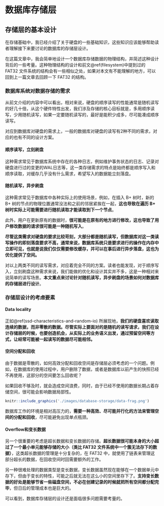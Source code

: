 \newpage{}

# 数据库存储层 {#database-storage}

## 存储层的基本设计 {#database-storage-design}

在存储基础中，我已经介绍了关于硬盘的一些基础知识，这些知识应该能够帮助读者理解接下来要讨论的数据库的存储层设计。

在这篇文章中，我会简单地设计一个数据库存储数据的物理结构，并简述这种设计背后的一些考量。这种物理结构的设计和前文\@ref(filesystem)中提到过的 FAT32 文件系统的结构会有一些相似之处，如果对本文有不能理解的地方，可以回到上一篇文章去回顾一下 FAT32 的结构。

### 数据库系统对数据存储的需求 {#requirements-of-storage-by-dbms}

从前文介绍的内容中可以看出，相对来说，硬盘的顺序读写的性能通常是随机读写的好几十倍，从这个硬件特性出发，我们涉及存储的核心目标就是，多用顺序读写，少用随机读写，如果一定要随机读写的，最好是能积少成多，尽可能凑成顺序读写。

对应到数据库对硬盘的需求上，一般的数据库对硬盘的读写有2种不同的需求，对应的也有不同的设计方案。

#### 顺序读写，立刻刷盘 {#sequencial-sync}

这种需求常见于数据库系统中存在的各种日志，例如维护事务状态的日志、记录对硬盘进行过的变更的WAL日志等，这一类存储需求的特点是始终都是顺序写入和顺序读取，对缓存几乎没有什么需求，希望写入的数据能立刻落盘。

#### 随机读写，异步刷盘 {#random-async}

这种需求常见于数据库中各种实际上的使用场景，例如，在插入 B+ 树时，新的 B+ 树的节点的物理位置通常没法和之前的邻居紧挨在一起，**这也导致在遍历 B+ 树时实际上可能需要进行随机读取才能读取到下一个节点**。

此外，用户在更新原有的数据时，**很可能是在原有的地方进行修改，这也导致了用户修改数据的请求很可能是一种随机写入**。

**尽管这类需求对硬盘的要求比较苛刻，大部分都是随机读写，但数据库对这一类读写操作的即刻落盘要求不高，通常来说，数据库系统只是要求进行的操作在内存中立即可见，也就是说我们仅仅需要修改缓存，并可以在事后进行异步落盘，这也为优化提供了空间。**

对以上两类不同的读写需求，对应着完全不同的方案。读者也能发现，对于顺序写入，立刻刷盘这种需求来说，我们能做的优化和设计其实并不多，这是一种相对来说简单的读写场景。**本文重点来讨论针对随机读写，异步刷盘的场景如何对数据库的存储层进行设计**。

### 存储层设计的考虑要素 {#design-principles-of-dbms-storage}

#### Data locality {#data-locality}

正如\@ref(ssd-characteristics-and-random-io) 所展现地，**我们的硬盘喜欢读取连续的数据，而非零散的数据。尽管实际上要面对的是随机的读写请求，我们在设计存储层的时候，也要创造机会，从实际上的业务语义出发，通过预留空间等方式，让经常可能被一起读写的数据尽可能相邻。**

#### 空间分配和回收 {#space-allocation-and-recycling}

由于数据是零散的，如何高效分配和回收空间是存储层必须考虑的一个问题。例如，在数据库的使用过程中，用户删除了数据，或者是数据库以前产生的快照已经不再使用，这部分的空间要怎么回收呢？

如果回收不够及时，就会造成空间浪费，同时，由于已经不使用的数据长期占着存储空间，很可能会影响数据局部性。

```r
knitr::include_graphics('./images/database-storage/data-frag.png')
```


数据库工作的环境是相对高压力的，**需要一种高效、尽可能并行化的方法来管理空间的分配和回收**，尽可能避免出现单点瓶颈。

#### Overflow和变长数据 {#overflow-and-variable-length-data}

另一个很重要的考虑是超长数据和变长数据的存储。**超长数据很可能本身的大小超过了一个最小单元能够存储的大小（类比 FAT32 文件系统中一个簇无法存下的数据）**，这类超长数据的管理是十分复杂的，在 FAT32 中，就使用了链表来管理这部分超长的数据，在回收空间时回需要额外的工作。

另一种很难处理的数据类型是变长数据，变长数据虽然现在能够在一个数据单元中存下，但由于变长的特性，可能之后就无法在这么小的空间里存下了。**支持变长数据的好处是能够节省一些磁盘空间，不必在创建记录的时候就把所有空间都分配完毕**，但日后的管理成本也是巨大的。

可以看到，数据库存储层的设计还是面临很多问题需要考量的。
